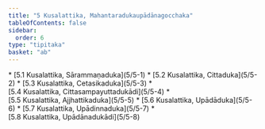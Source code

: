```yaml
---
title: "5 Kusalattika, Mahantaradukaupādānagocchaka"
tableOfContents: false
sidebar:
  order: 6
type: "tipitaka"
basket: "ab"
---
```



<DynamicBreadcrumb />



<TableOfContents>
* [5.1 Kusalattika, Sārammaṇaduka](5/5-1)
* [5.2 Kusalattika, Cittaduka](5/5-2)
* [5.3 Kusalattika, Cetasikaduka](5/5-3)
* [5.4 Kusalattika, Cittasampayuttadukādi](5/5-4)
* [5.5 Kusalattika, Ajjhattikaduka](5/5-5)
* [5.6 Kusalattika, Upādāduka](5/5-6)
* [5.7 Kusalattika, Upādinnaduka](5/5-7)
* [5.8 Kusalattika, Upādānadukādi](5/5-8)
</TableOfContents>